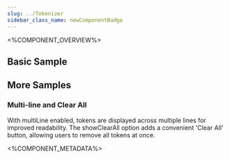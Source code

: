 ```yaml
---
slug: ../Tokenizer
sidebar_class_name: newComponentBadge
---
```



<%COMPONENT_OVERVIEW%>

## Basic Sample
<Basic />

## More Samples

### Multi-line and Clear All
With multiLine enabled, tokens are displayed across multiple lines for improved readability.
The showClearAll option adds a convenient 'Clear All' button, allowing users to remove all tokens at once.

<MultiLine />

<%COMPONENT_METADATA%>
